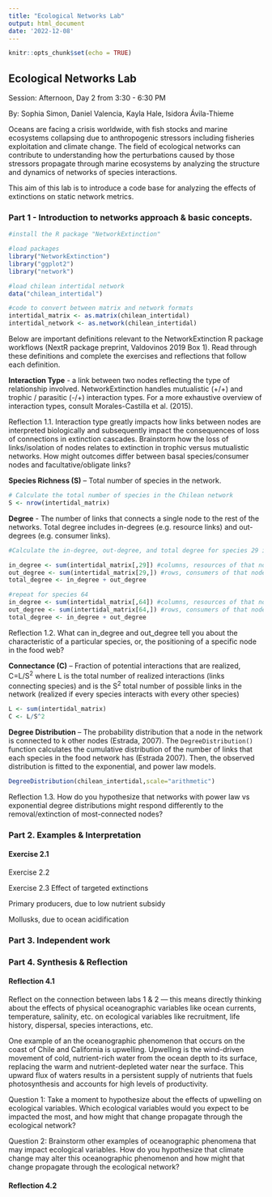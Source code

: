 ```yaml
---
title: "Ecological Networks Lab"
output: html_document
date: '2022-12-08'
---
```


```r
knitr::opts_chunk$set(echo = TRUE)
```

## Ecological Networks Lab

Session: Afternoon, Day 2 from 3:30 - 6:30 PM

By: Sophia Simon, Daniel Valencia, Kayla Hale, Isidora Ávila-Thieme

Oceans are facing a crisis worldwide, with fish stocks and marine ecosystems collapsing due to anthropogenic stressors including fisheries exploitation and climate change. The field of ecological networks can contribute to understanding how the perturbations caused by those stressors propagate through marine ecosystems by analyzing the structure and dynamics of networks of species interactions.

This aim of this lab is to introduce a code base for analyzing the effects of extinctions on static network metrics.

### Part 1 - Introduction to networks approach & basic concepts. 

```r

#install the R package "NetworkExtinction"

#load packages
library("NetworkExtinction")
library("ggplot2")
library("network")

#load chilean intertidal network
data("chilean_intertidal")

#code to convert between matrix and network formats
intertidal_matrix <- as.matrix(chilean_intertidal)
intertidal_network <- as.network(chilean_intertidal)

```

Below are important definitions relevant to the NetworkExtinction R package workflows (NextR package preprint, Valdovinos 2019 Box 1). Read through these definitions and complete the exercises and reflections that follow each definition.

**Interaction Type** - a link between two nodes reflecting the type of relationship involved. NetworkExtinction handles mutualistic (+/+) and trophic / parasitic (-/+) interaction types. For a more exhaustive overview of interaction types, consult Morales-Castilla et al. (2015).

Reflection 1.1. Interaction type greatly impacts how links between nodes are interpreted biologically and subsequently impact the consequences of loss of connections in extinction cascades. Brainstorm how the loss of links/isolation of nodes relates to extinction in trophic versus mutualistic networks. How might outcomes differ between basal species/consumer nodes and facultative/obligate links?

**Species Richness (S)** -- Total number of species in the network.

```r

# Calculate the total number of species in the Chilean network
S <- nrow(intertidal_matrix)
```

**Degree** - The number of links that connects a single node to the rest of the networks. Total degree includes in-degrees (e.g. resource links) and out-degrees (e.g. consumer links).

```r

#Calculate the in-degree, out-degree, and total degree for species 29 in the Chilean intertidal network. 

in_degree <- sum(intertidal_matrix[,29]) #columns, resources of that node
out_degree <- sum(intertidal_matrix[29,]) #rows, consumers of that node
total_degree <- in_degree + out_degree

#repeat for species 64
in_degree <- sum(intertidal_matrix[,64]) #columns, resources of that node
out_degree <- sum(intertidal_matrix[64,]) #rows, consumers of that node
total_degree <- in_degree + out_degree
```

Reflection 1.2. What can in_degree and out_degree tell you about the characteristic of a particular species, or, the positioning of a specific node in the food web?

**Connectance (C)** -- Fraction of potential interactions that are realized, C=L/S^2^ where L is the total number of realized interactions (links connecting species) and is the S^2^ total number of possible links in the network (realized if every species interacts with every other species)

```r

L <- sum(intertidal_matrix)
C <- L/S^2

```

**Degree Distribution** -- The probability distribution that a node in the network is connected to k other nodes (Estrada, 2007). The `DegreeDistribution()` function calculates the cumulative distribution of the number of links that each species in the food network has (Estrada 2007). Then, the observed distribution is fitted to the exponential, and power law models.

```r

DegreeDistribution(chilean_intertidal,scale="arithmetic")
```

Reflection 1.3. How do you hypothesize that networks with power law vs exponential degree distributions might respond differently to the removal/extinction of most-connected nodes?

### Part 2. Examples & Interpretation

#### Exercise 2.1

Exercise 2.2

Exercise 2.3 Effect of targeted extinctions

Primary producers, due to low nutrient subsidy

Mollusks, due to ocean acidification

### Part 3. Independent work

### Part 4. Synthesis & Reflection

#### Reflection 4.1

Reflect on the connection between labs 1 & 2 --- this means directly thinking about the effects of physical oceanographic variables like ocean currents, temperature, salinity, etc. on ecological variables like recruitment, life history, dispersal, species interactions, etc.

One example of an the oceanographic phenomenon that occurs on the coast of Chile and California is upwelling. Upwelling is the wind-driven movement of cold, nutrient-rich water from the ocean depth to its surface, replacing the warm and nutrient-depleted water near the surface. This upward flux of waters results in a persistent supply of nutrients that fuels photosynthesis and accounts for high levels of productivity.

Question 1: Take a moment to hypothesize about the effects of upwelling on ecological variables. Which ecological variables would you expect to be impacted the most, and how might that change propagate through the ecological network?

Question 2: Brainstorm other examples of oceanographic phenomena that may impact ecological variables. How do you hypothesize that climate change may alter this oceanographic phenomenon and how might that change propagate through the ecological network?

#### Reflection 4.2
